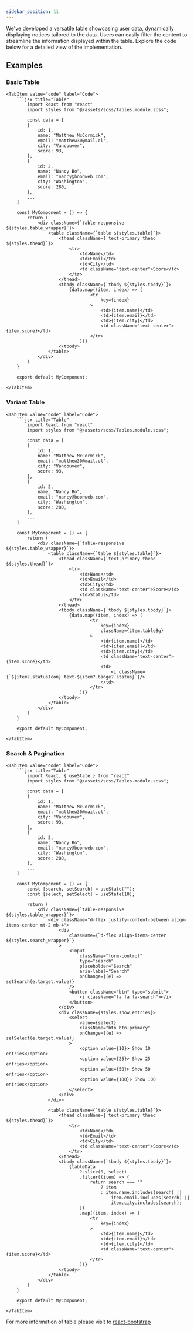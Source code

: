 ```yaml
---
sidebar_position: 11
---
```


We've developed a versatile table showcasing user data, dynamically displaying notices tailored to the data. Users can easily filter the content to streamline the information displayed within the table. Explore the code below for a detailed view of the implementation.



## Examples

### Basic Table

<Tabs>
    <TabItem value="preview" label="Preview">
        <CodePreview>
            <BasicTable />
        </CodePreview>
    </TabItem>
    
    <TabItem value="code" label="Code">
        ```jsx title="Table"
            import React from "react"
            import styles from "@/assets/scss/Tables.module.scss";

            const data = [
            {
                id: 1,
                name: "Matthew McCormick",
                email: "matthew30@mail.ol",
                city: "Vancouver",
                score: 93,
            },
            {
                id: 2,
                name: "Nancy Bo",
                email: "nancy@boonweb.com",
                city: "Washington",
                score: 280,
            },
            ...
        ]

        const MyComponent = () => {
            return (
                <div className={`table-responsive  ${styles.table_wrapper}`}>
                    <table className={`table ${styles.table}`}>
                        <thead className={`text-primary thead ${styles.thead}`}>
                            <tr>
                                <td>Name</td>
                                <td>Email</td>
                                <td>City</td>
                                <td className="text-center">Score</td>
                            </tr>
                        </thead>
                        <tbody className={`tbody ${styles.tbody}`}>
                            {data.map((item, index) => (
                                    <tr
                                        key={index}
                                    >
                                        <td>{item.name}</td>
                                        <td>{item.email}</td>
                                        <td>{item.city}</td>
                                        <td className="text-center">{item.score}</td>
                                    </tr>
                                ))}
                        </tbody>
                    </table>
                </div>
            )
        }

        export default MyComponent;
        ```
    </TabItem>
</Tabs>

### Variant Table

<Tabs>
    <TabItem value="preview" label="Preview">
        <CodePreview>
            <VariantsTable />
        </CodePreview>
    </TabItem>
    
    <TabItem value="code" label="Code">
        ```jsx title="Table"
            import React from "react"
            import styles from "@/assets/scss/Tables.module.scss";

            const data = [
            {
                id: 1,
                name: "Matthew McCormick",
                email: "matthew30@mail.ol",
                city: "Vancouver",
                score: 93,
            },
            {
                id: 2,
                name: "Nancy Bo",
                email: "nancy@boonweb.com",
                city: "Washington",
                score: 280,
            },
            ...
        ]

        const MyComponent = () => {
            return (
                <div className={`table-responsive  ${styles.table_wrapper}`}>
                    <table className={`table ${styles.table}`}>
                        <thead className={`text-primary thead ${styles.thead}`}>
                            <tr>
                                <td>Name</td>
                                <td>Email</td>
                                <td>City</td>
                                <td className="text-center">Score</td>
                                <td>Status</td>
                            </tr>
                        </thead>
                        <tbody className={`tbody ${styles.tbody}`}>
                            {data.map((item, index) => (
                                    <tr
                                        key={index}
                                        className={item.tableBg}
                                    >
                                        <td>{item.name}</td>
                                        <td>{item.email}</td>
                                        <td>{item.city}</td>
                                        <td className="text-center">{item.score}</td>
                                        <td>
                                            <i className={`${item?.statusIcon} text-${item?.badge?.status}`}/>
                                        </td>
                                    </tr>
                                ))}
                        </tbody>
                    </table>
                </div>
            )
        }

        export default MyComponent;
        ```
    </TabItem>
</Tabs>

### Search & Pagination

<Tabs>
    <TabItem value="preview" label="Preview">
        <CodePreview>
            <SearchTable />
        </CodePreview>
    </TabItem>
    
    <TabItem value="code" label="Code">
        ```jsx title="Table"
            import React, { useState } from "react"
            import styles from "@/assets/scss/Tables.module.scss";

            const data = [
            {
                id: 1,
                name: "Matthew McCormick",
                email: "matthew30@mail.ol",
                city: "Vancouver",
                score: 93,
            },
            {
                id: 2,
                name: "Nancy Bo",
                email: "nancy@boonweb.com",
                city: "Washington",
                score: 280,
            },
            ...
        ]

        const MyComponent = () => {
            const [search, setSearch] = useState("");
            const [select, setSelect] = useState(10);

            return (
                <div className={`table-responsive  ${styles.table_wrapper}`}>
                    <div className="d-flex justify-content-between align-items-center mt-2 mb-4">
                        <div
                            className={`d-flex align-items-center ${styles.search_wrapper}`}
                        >
                            <input
                                className="form-control"
                                type="search"
                                placeholder="Search"
                                aria-label="Search"
                                onChange={(e) => setSearch(e.target.value)}
                            />
                            <button className="btn" type="submit">
                                <i className="fa fa fa-search"></i>
                            </button>
                        </div>
                        <div className={styles.show_entries}>
                            <select
                                value={select}
                                className="btn btn-primary"
                                onChange={(e) => setSelect(e.target.value)}
                            >
                                <option value={10}> Show 10 entries</option>
                                <option value={25}> Show 25 entries</option>
                                <option value={50}> Show 50 entries</option>
                                <option value={100}> Show 100 entries</option>
                            </select>
                        </div>
                    </div>

                    <table className={`table ${styles.table}`}>
                        <thead className={`text-primary thead ${styles.thead}`}>
                            <tr>
                                <td>Name</td>
                                <td>Email</td>
                                <td>City</td>
                                <td className="text-center">Score</td>
                            </tr>
                        </thead>
                        <tbody className={`tbody ${styles.tbody}`}>
                            {tableData
                                ?.slice(0, select)
                                .filter((item) => {
                                    return search === ""
                                        ? item
                                        : item.name.includes(search) ||
                                            item.email.includes(search) ||
                                            item.city.includes(search);
                                })
                                .map((item, index) => (
                                    <tr
                                        key={index}
                                    >
                                        <td>{item.name}</td>
                                        <td>{item.email}</td>
                                        <td>{item.city}</td>
                                        <td className="text-center">{item.score}</td>
                                    </tr>
                                ))}
                        </tbody>
                    </table>
                </div>
            )
        }

        export default MyComponent;
        ```
    </TabItem>
</Tabs>


For more information of table please visit to <a href="https://react-bootstrap.netlify.app/docs/components/table" target="_blank">react-bootstrap</a>